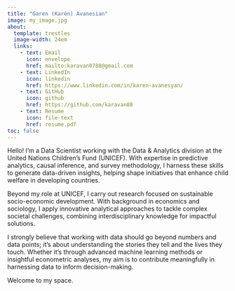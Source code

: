 ```yaml
---
title: "Garen (Karén) Avanesian"
image: my_image.jpg
about: 
  template: trestles
  image-width: 24em
  links:
    - text: Email
      icon: envelope
      href: mailto:karavan0788@gmail.com
    - text: LinkedIn
      icon: linkedin
      href: https://www.linkedin.com/in/karen-avanesyan/
    - text: GitHub
      icon: github
      href: https://github.com/karavan88
    - text: Resume
      icon: file-text
      href: resume.pdf
toc: false
---
```


Hello! I'm a Data Scientist working with the Data & Analytics division at the United Nations Children's Fund (UNICEF). With expertise in predictive analytics, causal inference, and survey methodology, I harness these skills to generate data-driven insights, helping shape initiatives that enhance child welfare in developing countries.

Beyond my role at UNICEF, I carry out research focused on sustainable socio-economic development. With background in economics and sociology, I apply innovative analytical approaches to tackle complex societal challenges, combining interdisciplinary knowledge for impactful solutions.

I strongly believe that working with data should go beyond numbers and data points; it's about understanding the stories they tell and the lives they touch. Whether it's through advanced machine learning methods or insightful econometric analyses, my aim is to contribute meaningfully in harnessing data to inform decision-making.

Welcome to my space.